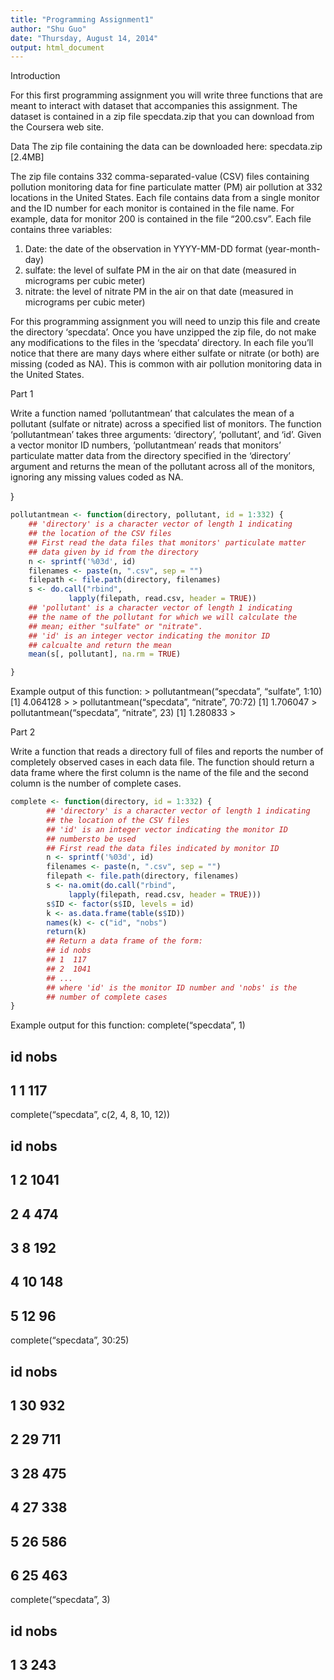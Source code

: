 ```yaml
---
title: "Programming Assignment1"
author: "Shu Guo"
date: "Thursday, August 14, 2014"
output: html_document
---
```


Introduction

For this first programming assignment you will write three functions that are meant to interact with dataset that accompanies this assignment. The dataset is contained in a zip file specdata.zip that you can download from the Coursera web site.

Data
The zip file containing the data can be downloaded here:
specdata.zip [2.4MB] 

The zip file contains 332 comma-separated-value (CSV) files containing pollution monitoring data for fine particulate matter (PM) air pollution at 332 locations in the United States. Each file contains data from a single monitor and the ID number for each monitor is contained in the file name. For example, data for monitor 200 is contained in the file "200.csv". Each file contains three variables:

1. Date: the date of the observation in YYYY-MM-DD format (year-month-day)
2. sulfate: the level of sulfate PM in the air on that date (measured in micrograms per cubic meter)
3. nitrate: the level of nitrate PM in the air on that date (measured in micrograms per cubic meter)

For this programming assignment you will need to unzip this file and create the directory 'specdata'. Once you have unzipped the zip file, do not make any modifications to the files in the 'specdata' directory. In each file you'll notice that there are many days where either sulfate or nitrate (or both) are missing (coded as NA). This is common with air pollution monitoring data in the United States. 

Part 1

Write a function named 'pollutantmean' that calculates the mean of a pollutant (sulfate or nitrate) across a specified list of monitors. The function 'pollutantmean' takes three arguments: 'directory', 'pollutant', and 'id'. Given a vector monitor ID numbers, 'pollutantmean' reads that monitors' particulate matter data from the directory specified in the 'directory' argument and returns the mean of the pollutant across all of the monitors, ignoring any missing values coded as NA.         

}
```r
pollutantmean <- function(directory, pollutant, id = 1:332) {
    ## 'directory' is a character vector of length 1 indicating
    ## the location of the CSV files
    ## First read the data files that monitors' particulate matter 
    ## data given by id from the directory
    n <- sprintf('%03d', id)
    filenames <- paste(n, ".csv", sep = "")
    filepath <- file.path(directory, filenames)
    s <- do.call("rbind", 
             lapply(filepath, read.csv, header = TRUE))
    ## 'pollutant' is a character vector of length 1 indicating
    ## the name of the pollutant for which we will calculate the
    ## mean; either "sulfate" or "nitrate".
    ## 'id' is an integer vector indicating the monitor ID
    ## calcualte and return the mean
    mean(s[, pollutant], na.rm = TRUE)

}
```
Example output of this function:
> pollutantmean("specdata", "sulfate", 1:10)
[1] 4.064128
> 
> pollutantmean("specdata", "nitrate", 70:72)
[1] 1.706047
> pollutantmean("specdata", "nitrate", 23)
[1] 1.280833
> 

Part 2

Write a function that reads a directory full of files and reports the number of completely observed cases in each data file. The function should return a data frame where the first column is the name of the file and the second column is the number of complete cases.

```r
complete <- function(directory, id = 1:332) {
        ## 'directory' is a character vector of length 1 indicating
        ## the location of the CSV files
        ## 'id' is an integer vector indicating the monitor ID
        ## numbersto be used
        ## First read the data files indicated by monitor ID
        n <- sprintf('%03d', id)
        filenames <- paste(n, ".csv", sep = "")
        filepath <- file.path(directory, filenames)
        s <- na.omit(do.call("rbind", 
             lapply(filepath, read.csv, header = TRUE)))
        s$ID <- factor(s$ID, levels = id)
        k <- as.data.frame(table(s$ID))
        names(k) <- c("id", "nobs")
        return(k)
        ## Return a data frame of the form:
        ## id nobs
        ## 1  117
        ## 2  1041
        ## ...
        ## where 'id' is the monitor ID number and 'nobs' is the
        ## number of complete cases
}
```

Example output for this function:
complete("specdata", 1)

##   id nobs
## 1  1  117

complete("specdata", c(2, 4, 8, 10, 12))

##   id nobs
## 1  2 1041
## 2  4  474
## 3  8  192
## 4 10  148
## 5 12   96

complete("specdata", 30:25)

##   id nobs
## 1 30  932
## 2 29  711
## 3 28  475
## 4 27  338
## 5 26  586
## 6 25  463

complete("specdata", 3)

##   id nobs
## 1  3  243

